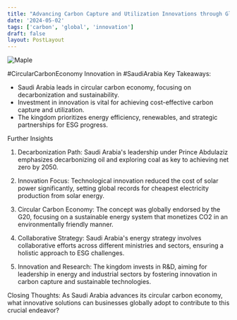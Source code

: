 ```yaml
---
title: "Advancing Carbon Capture and Utilization Innovations through Global Partnerships"
date: '2024-05-02'
tags: ['carbon', 'global', 'innovation']
draft: false
layout: PostLayout
---
```


<div className="flex justify-center">
<div className="my-1 w-full px-2 xl:my-1 xl:w-1/2 xl:px-2">
    <img src="https://img.youtube.com/vi/IEew_4Rtvfs/0.jpg" alt="Maple" className="mx-auto h-58 w-auto" />
</div>
</div>

#CircularCarbonEconomy Innovation in #SaudiArabia
Key Takeaways:
- Saudi Arabia leads in circular carbon economy, focusing on decarbonization and sustainability.
- Investment in innovation is vital for achieving cost-effective carbon capture and utilization.
- The kingdom prioritizes energy efficiency, renewables, and strategic partnerships for ESG progress.

Further Insights
1. Decarbonization Path:
Saudi Arabia's leadership under Prince Abdulaziz emphasizes decarbonizing oil and exploring coal as key to achieving net zero by 2050.

2. Innovation Focus:
Technological innovation reduced the cost of solar power significantly, setting global records for cheapest electricity production from solar energy.

3. Circular Carbon Economy:
The concept was globally endorsed by the G20, focusing on a sustainable energy system that monetizes CO2 in an environmentally friendly manner.

4. Collaborative Strategy:
Saudi Arabia's energy strategy involves collaborative efforts across different ministries and sectors, ensuring a holistic approach to ESG challenges.

5. Innovation and Research:
The kingdom invests in R&D, aiming for leadership in energy and industrial sectors by fostering innovation in carbon capture and sustainable technologies.

Closing Thoughts:
As Saudi Arabia advances its circular carbon economy, what innovative solutions can businesses globally adopt to contribute to this crucial endeavor?
